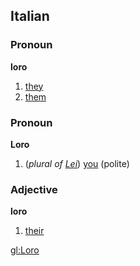 ==Italian==
===Pronoun===
'''loro'''

# [[they]]
# [[them]]

===Pronoun===
'''Loro'''

# (''plural of [[Lei]]'') [[you]] (polite)

===Adjective===
'''loro'''

# [[their]]

[[gl:Loro]]